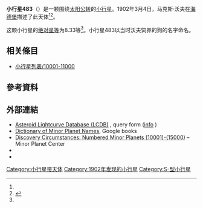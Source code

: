 {{Infobox planet
 | minorplanet     = yes
 | name            = 483 Seppina
 | background      = #D6D6D6
 | image = 
 | image_size      = 
 | caption         =
 | discovery_ref   =  <ref name="MPC-object" />
 | discoverer      = [[马克斯·沃夫|马克斯·沃夫]]
 | discovery_site  = [[海德堡|海德堡]]
 | discovered      = 1902年3月4日
 | mpc_name        = 483 Seppina
 | alt_names       = 483 Seppina
 | pronounced      = 
 | named_after     = <ref name="MPC-object" />
 | mp_category     = [[主帶小行星|主帶小行星]] <ref name="MPC-object" /><ref name="jpldata" />
 | orbit_ref       = <ref name="a">[http://ssd.jpl.nasa.gov/sbdb.cgi?sstr=483 483] {{Wayback|url=http://ssd.jpl.nasa.gov/sbdb.cgi?sstr=483 |date=20151127170219 }}，小行星數據庫瀏覽器（JPL Small-Body Database Browser）－[[美国国家航空航天局|美国国家航空航天局]]喷气推进实验室</ref>
 | epoch           = 2018-03-23.0（[[儒略日|JD]] 2458200.5）
 | uncertainty     = 0
 | observation_arc = 
 | aphelion = {{convert|3.597|AU|km|3|abbr=on|lk=out}}
 | perihelion      = {{convert|3.2486822|AU|km|3|abbr=on}}
 | semimajor       = 3.4230732
 | eccentricity    = 0.0509457
 | period          = 6.33[[儒略年|yr]]
 | mean_anomaly    = 301.88386[[度|°]]
 | mean_motion     = {{Deg2DMS|0.15562510|sup=ms}} / day
 | inclination     = 18.75530
 | asc_node        = 173.94241°
 | arg_peri        = 161.34322
 | mean_diameter   = 
 | rotation        = 
 | albedo          =
 | spectral_type   =
 | abs_magnitude   = 8.33<ref name="jpldata" />
}}
'''小行星483'''（{{lang-en|483 Seppina}}）是一颗围绕[[太阳|太阳]][[公转|公转]]的[[小行星|小行星]]。1902年3月4日，马克斯·沃夫在[[海德堡|海德堡]]描述了此天体<ref name="a" /><ref>{{cite news|title=小行星列表|url=http://cfa-www.harvard.edu/iau/lists/NumberedMPs.txt|accessdate=2018-10-19|newspaper=哈佛大学|archive-date=2008-05-17|archive-url=https://web.archive.org/web/20080517010638/http://cfa-www.harvard.edu/iau/lists/NumberedMPs.txt|dead-url=no}}</ref>。

这颗小行星的[[绝对星等|绝对星等]]为8.33等<ref name="a" />。小行星483以当时沃夫饲养的狗的名字命名。

== 相关條目 ==
*[[小行星列表/10001-11000|小行星列表/10001-11000]]

== 參考資料 ==
{{reflist|refs=

<ref name="jpldata">{{cite web
 |type         = 2018-01-26 last obs.
 |title        = JPL Small-Body Database Browser:483 Seppina-483 Seppina
 |url          = https://ssd.jpl.nasa.gov/sbdb.cgi?sstr=483
 |publisher    = [[Jet_Propulsion_Laboratory|Jet Propulsion Laboratory]]
 |accessdate   = 28 March 2018
 |archive-date = 2020-08-03
 |archive-url  = https://web.archive.org/web/20200803081006/https://ssd.jpl.nasa.gov/sbdb.cgi?sstr=483
 |dead-url     = no
}}</ref>

<ref name="MPC-object">{{cite web
  |title      = 483 Seppina
  |work      = Minor Planet Center
  |url      = https://www.minorplanetcenter.net/db_search/show_object?object_id=483
  |accessdate      = 28 March 2018
  |archive-date      = 2016-08-16
  |archive-url      = https://web.archive.org/web/20160816195257/http://www.minorplanetcenter.net/db_search/show_object?object_id=483
  |dead-url      = no
  }}</ref>

}}

==  外部連結 ==
* [http://www.minorplanet.info/PHP/lcdbsummaryquery.php Asteroid Lightcurve Database (LCDB)] {{Wayback|url=http://www.minorplanet.info/PHP/lcdbsummaryquery.php |date=20171210173955 }}, query form ([http://www.minorplanet.info/lightcurvedatabase.html info] {{Wayback|url=http://www.minorplanet.info/lightcurvedatabase.html |date=20171216050541 }})
* [https://books.google.com/books?id=aeAg1X7afOoC&pg Dictionary of Minor Planet Names], Google books
* [http://www.minorplanetcenter.net/iau/lists/NumberedMPs010001.html Discovery Circumstances: Numbered Minor Planets (10001)-(15000)] {{Wayback|url=http://www.minorplanetcenter.net/iau/lists/NumberedMPs010001.html |date=20180612162317 }} – Minor Planet Center
* {{AstDys|483}}
* {{JPL small body}}

{{Minor Planet Number|[[小行星482|小行星482]]|[[小行星484|小行星484]]}}
{{小天体}}

[[Category:小行星带天体|Category:小行星带天体]]
[[Category:1902年发现的小行星|Category:1902年发现的小行星]]
[[Category:S-型小行星|Category:S-型小行星]]